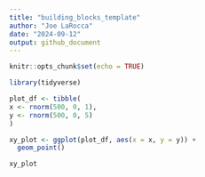 ```yaml
---
title: "building_blocks_template"
author: "Joe LaRocca"
date: "2024-09-12"
output: github_document
---
```


```r
knitr::opts_chunk$set(echo = TRUE)
```

```r

library(tidyverse)

```


```r

plot_df <- tibble(
x <- rnorm(500, 0, 1),
y <- rnorm(500, 0, 5)
)

```

```r

xy_plot <- ggplot(plot_df, aes(x = x, y = y)) + 
  geom_point()

xy_plot

```

